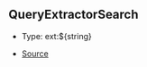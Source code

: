 ## QueryExtractorSearch

- Type: ext:\$\{string}

- [Source](https://github.com/Androz2091/discord-player/blob/cd5cf97/packages/discord-player/src/types/types.ts#L214)